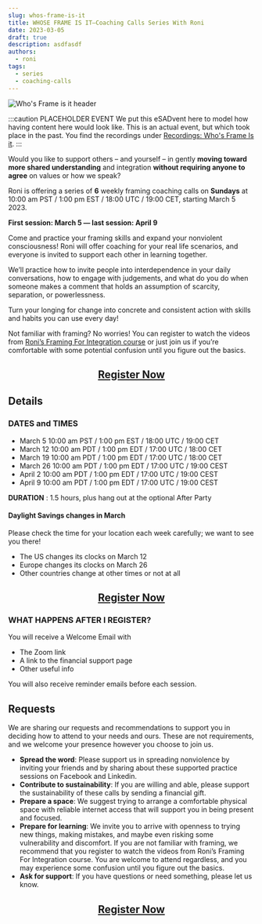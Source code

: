 ```yaml
---
slug: whos-frame-is-it
title: WHOSE FRAME IS IT—Coaching Calls Series With Roni
date: 2023-03-05
draft: true
description: asdfasdf
authors:
  - roni
tags:
  - series
  - coaching-calls
---
```



![Who's Frame is it header](whos-frame-is-it-header-image.png)

:::caution PLACEHOLDER EVENT
We put this eSADvent here to model how having content here would look like. This is an actual event, but which took place in the past. You find the recordings under [Recordings: Who's Frame Is it](esources/recordings-courses-workshops/2023-03-05-whos-frame-is-it/whos-frame-is-it).
:::

Would you like to support others – and yourself – in gently **moving toward more shared understanding** and integration **without requiring anyone to agree** on values or how we speak?

Roni is offering a series of **6** weekly framing coaching calls on **Sundays** at 10:00 am PST / 1:00 pm EST / 18:00 UTC / 19:00 CET, starting March 5 2023.

**First session: March 5 — last session: April 9**

<!--truncate-->

Come and practice your framing skills and expand your nonviolent consciousness!  Roni will offer coaching for your real life scenarios, and everyone is invited to support each other in learning together.


We’ll practice how to invite people into interdependence in your daily conversations, how to engage with judgements, and what do you do when someone makes a comment that holds an assumption of scarcity, separation, or powerlessness.


Turn your longing for change into concrete and consistent action with skills and habits you can use every day!


Not familiar with framing? No worries! You can register to watch the videos from [Roni’s Framing For Integration course](https://convergentfacilitation.org/fi?source=wfi) or just join us if you’re comfortable with some potential confusion until you figure out the basics.

<center> <h2> <a href="https://sites.google.com/view/whose-frame-is-it/registration">Register Now</a> </h2></center>

## Details

### DATES and TIMES


- March 5	   10:00 am PST / 1:00 pm EST / 18:00 UTC / 19:00 CET
- March 12	   10:00 am PDT / 1:00 pm EDT / 17:00 UTC / 18:00 CET
- March 19	   10:00 am PDT / 1:00 pm EDT / 17:00 UTC / 18:00 CET
- March 26	   10:00 am PDT / 1:00 pm EDT / 17:00 UTC / 19:00 CEST
- April 2	           10:00 am PDT / 1:00 pm EDT / 17:00 UTC / 19:00 CEST
- April 9	           10:00 am PDT / 1:00 pm EDT / 17:00 UTC / 19:00 CEST


**DURATION**  : 1.5 hours, plus hang out at the optional After Party



#### Daylight Savings changes in March

Please check the time for your location each week carefully; we want to see you there!

- The US changes its clocks on March 12
- Europe changes its clocks on March 26
- Other countries change at other times or not at all

<center> <h2> <a href="https://sites.google.com/view/whose-frame-is-it/registration">Register Now</a> </h2></center>


### WHAT HAPPENS AFTER I REGISTER?

You will receive a Welcome Email with

- The Zoom link
- A link to the financial support page
- Other useful info

You will also receive reminder emails before each session.

## Requests

We are sharing our requests and recommendations to support you in deciding how to attend to your needs and ours. These are not requirements, and we welcome your presence however you choose to join us.

- **Spread the word**: Please support us in spreading nonviolence by inviting your friends and by sharing about these supported practice sessions on Facebook and Linkedin.
- **Contribute to sustainability**: If you are willing and able, please support the sustainability of these calls by sending a financial gift.
- **Prepare a space**: We suggest trying to arrange a comfortable physical space with reliable internet access that will support you in being present and focused.
- **Prepare for learning**: We invite you to arrive with openness to trying new things, making mistakes, and maybe even risking some vulnerability and discomfort. If you are not familiar with framing, we recommend that you register to watch the videos from Roni’s Framing For Integration course. You are welcome to attend regardless, and you may experience some confusion until you figure out the basics.
- **Ask for support**: If you have questions or need something, please let us know.

<center> <h2> <a href="https://sites.google.com/view/whose-frame-is-it/registration">Register Now</a> </h2></center>

